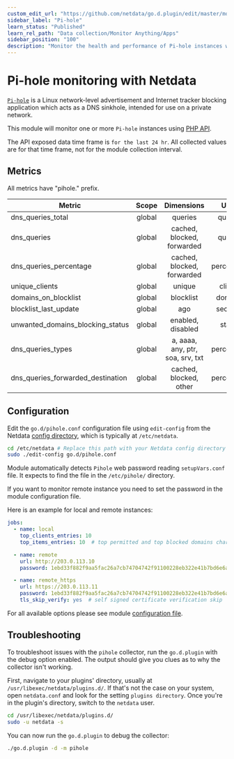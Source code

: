 ```yaml
---
custom_edit_url: "https://github.com/netdata/go.d.plugin/edit/master/modules/pihole/README.md"
sidebar_label: "Pi-hole"
learn_status: "Published"
learn_rel_path: "Data collection/Monitor Anything/Apps"
sidebar_position: "100"
description: "Monitor the health and performance of Pi-hole instances with zero configuration, per-second metric granularity, and interactive visualizations."
---
```



# Pi-hole monitoring with Netdata

[`Pi-hole`](https://pi-hole.net) is a Linux network-level advertisement and Internet tracker blocking application which
acts as a DNS sinkhole, intended for use on a private network.

This module will monitor one or more `Pi-hole` instances using [PHP API](https://github.com/pi-hole/AdminLTE).

The API exposed data time frame is `for the last 24 hr`. All collected values are for that time frame, not for the
module collection interval.

## Metrics

All metrics have "pihole." prefix.

| Metric                            | Scope  |            Dimensions            |   Units    |
|-----------------------------------|:------:|:--------------------------------:|:----------:|
| dns_queries_total                 | global |             queries              |  queries   |
| dns_queries                       | global |    cached, blocked, forwarded    |  queries   |
| dns_queries_percentage            | global |    cached, blocked, forwarded    | percentage |
| unique_clients                    | global |              unique              |  clients   |
| domains_on_blocklist              | global |            blocklist             |  domains   |
| blocklist_last_update             | global |               ago                |  seconds   |
| unwanted_domains_blocking_status  | global |        enabled, disabled         |   status   |
| dns_queries_types                 | global | a, aaaa, any, ptr, soa, srv, txt | percentage |
| dns_queries_forwarded_destination | global |      cached, blocked, other      | percentage |

## Configuration

Edit the `go.d/pihole.conf` configuration file using `edit-config` from the
Netdata [config directory](https://learn.netdata.cloud/docs/configure/nodes), which is typically at `/etc/netdata`.

```bash
cd /etc/netdata # Replace this path with your Netdata config directory
sudo ./edit-config go.d/pihole.conf
```

Module automatically detects `Pihole` web password reading `setupVars.conf` file. It expects to find the file in
the `/etc/pihole/` directory.

If you want to monitor remote instance you need to set the password in the module configuration file.

Here is an example for local and remote instances:

```yaml
jobs:
  - name: local
    top_clients_entries: 10
    top_items_entries: 10  # top permitted and top blocked domains charts

  - name: remote
    url: http://203.0.113.10
    password: 1ebd33f882f9aa5fac26a7cb74704742f91100228eb322e41b7bd6e6aeb8f74b

  - name: remote_https
    url: https://203.0.113.11
    password: 1ebd33f882f9aa5fac26a7cb74704742f91100228eb322e41b7bd6e6aeb8f74b
    tls_skip_verify: yes  # self signed certificate verification skip

```

For all available options please see
module [configuration file](https://github.com/netdata/go.d.plugin/blob/master/config/go.d/pihole.conf).

## Troubleshooting

To troubleshoot issues with the `pihole` collector, run the `go.d.plugin` with the debug option enabled. The output
should give you clues as to why the collector isn't working.

First, navigate to your plugins' directory, usually at `/usr/libexec/netdata/plugins.d/`. If that's not the case on your
system, open `netdata.conf` and look for the setting `plugins directory`. Once you're in the plugin's directory, switch
to the `netdata` user.

```bash
cd /usr/libexec/netdata/plugins.d/
sudo -u netdata -s
```

You can now run the `go.d.plugin` to debug the collector:

```bash
./go.d.plugin -d -m pihole
```
